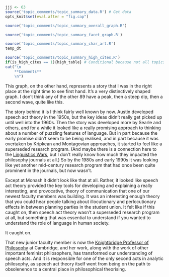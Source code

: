 ```r
jjj <- 63
source('topic_comments/topic_summary_data.R') # Get data
opts_knit$set(eval.after = "fig.cap")
```

```r
source('topic_comments/topic_summary_overall_graph.R')
```

```r
source('topic_comments/topic_summary_facet_graph.R')
```

```r
source('topic_comments/topic_summary_char_art.R')
temp_dt
```

```r
source('topic_comments/topic_summary_high_cites.R')
if(is_high_cites == 1){high_table} # Conditional because not all topics have high cites
cat("\n
	**Comments**
	\n")
```

This graph, on the other hand, represents a story that I was in the right place at the right time to see first hand. It's a very distinctively shaped graph. I don't think any of the other 89 have a peak, then a steep dip, then a second wave, quite like this.

The story behind it is I think fairly well known by now. Austin developed speech act theory in the 1950s, but the key ideas didn't really get picked up until well into the 1960s. Then the story was developed more by Searle and others, and for a while it looked like a really promising approach to thinking about a number of puzzling features of language. But in part because the early promise didn't seem to be being realised, and in part because it was overtaken by Kripkean and Montagovian approaches, it started to feel like a superseded research program. (And maybe there is a connection here to the [Linguistics Wars](https://en.wikipedia.org/wiki/Linguistics_wars), but I don't really know how much they impacted the philosophy journals at all.) So by the 1980s and early 1990s it was looking like yet another mid-century research program that had once been quite prominent in the journals, but now wasn't.

Except at Monash it didn't look like that at all. Rather, it looked like speech act theory provided the key tools for developing and explaining a really interesting, and provocative, theory of communication that one of our newest faculty members was building. It was an interesting enough theory that you could hear people talking about illocutionary and perlocutionary effects in between planning parties in the student union. It felt like if this caught on, then speech act theory wasn't a superseded research program at all, but something that was essential to understand if you wanted to understand the role of language in human society.

It caught on.

That new junior faculty member is now the [Knightbridge Professor of Philosophy](https://www.newn.cam.ac.uk/person/professor-rae-langton/) at Cambridge, and her work, along with the work of other important feminist philosophers, has transformed our understanding of speech acts. And it is responsible for one of the only second acts in analytic philosophy, as speech act theory itself went from being on the path to obsolenence to a central place in philosophical theorising.